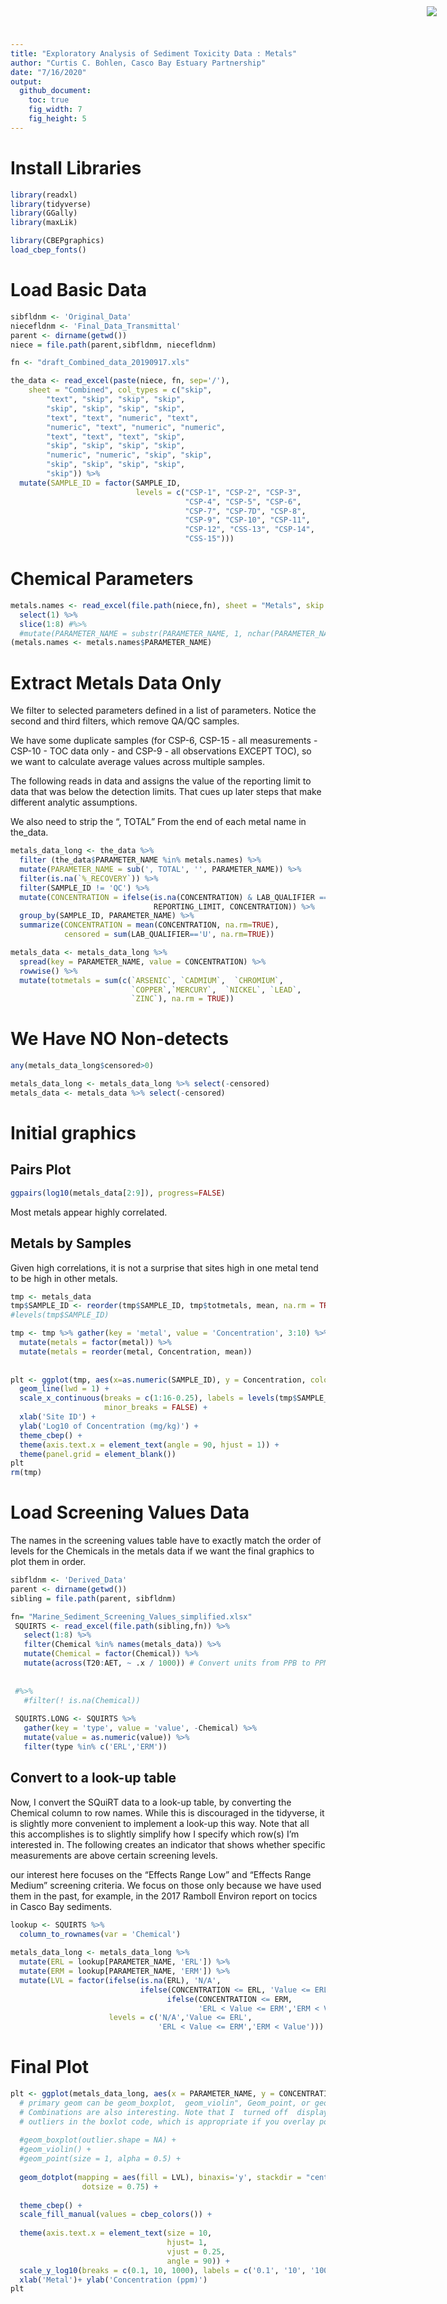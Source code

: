 ```yaml
---
title: "Exploratory Analysis of Sediment Toxicity Data : Metals"
author: "Curtis C. Bohlen, Casco Bay Estuary Partnership"
date: "7/16/2020"
output:
  github_document:
    toc: true
    fig_width: 7
    fig_height: 5
---
```


<img
  src="https://www.cascobayestuary.org/wp-content/uploads/2014/04/logo_sm.jpg"
  style="position:absolute;top:10px;right:50px;" />

# Install Libraries
```r
library(readxl)
library(tidyverse)
library(GGally)
library(maxLik)

library(CBEPgraphics)
load_cbep_fonts()
```

# Load Basic Data
```r
sibfldnm <- 'Original_Data'
niecefldnm <- 'Final_Data_Transmittal'
parent <- dirname(getwd())
niece = file.path(parent,sibfldnm, niecefldnm)

fn <- "draft_Combined_data_20190917.xls"

the_data <- read_excel(paste(niece, fn, sep='/'), 
    sheet = "Combined", col_types = c("skip", 
        "text", "skip", "skip", "skip", 
        "skip", "skip", "skip", "skip", 
        "text", "text", "numeric", "text", 
        "numeric", "text", "numeric", "numeric", 
        "text", "text", "text", "skip", 
        "skip", "skip", "skip", "skip", 
        "numeric", "numeric", "skip", "skip", 
        "skip", "skip", "skip", "skip", 
        "skip")) %>%
  mutate(SAMPLE_ID = factor(SAMPLE_ID,
                            levels = c("CSP-1", "CSP-2", "CSP-3",
                                       "CSP-4", "CSP-5", "CSP-6",
                                       "CSP-7", "CSP-7D", "CSP-8",
                                       "CSP-9", "CSP-10", "CSP-11",
                                       "CSP-12", "CSS-13", "CSP-14",
                                       "CSS-15")))
```

# Chemical Parameters
```r
metals.names <- read_excel(file.path(niece,fn), sheet = "Metals", skip = 3) %>%
  select(1) %>%
  slice(1:8) #%>%
  #mutate(PARAMETER_NAME = substr(PARAMETER_NAME, 1, nchar(PARAMETER_NAME)-7))
(metals.names <- metals.names$PARAMETER_NAME)
```

# Extract Metals Data Only
We filter to selected parameters defined in a list of parameters.  Notice the 
second and third filters, which remove QA/QC samples.  

We have some duplicate samples (for CSP-6, CSP-15 - all measurements - CSP-10 - 
TOC data only - and CSP-9 - all observations EXCEPT TOC), so we want to 
calculate average values across multiple samples.

The following reads in data and assigns the value of the reporting limit to data 
that was below the detection limits.  That cues up later steps that make 
different analytic assumptions.

We also need to strip the ", TOTAL" From the end of each metal name in the_data.

```r
metals_data_long <- the_data %>%
  filter (the_data$PARAMETER_NAME %in% metals.names) %>%
  mutate(PARAMETER_NAME = sub(', TOTAL', '', PARAMETER_NAME)) %>%
  filter(is.na(`%_RECOVERY`)) %>%
  filter(SAMPLE_ID != 'QC') %>%
  mutate(CONCENTRATION = ifelse(is.na(CONCENTRATION) & LAB_QUALIFIER == 'U',
                                REPORTING_LIMIT, CONCENTRATION)) %>%
  group_by(SAMPLE_ID, PARAMETER_NAME) %>%
  summarize(CONCENTRATION = mean(CONCENTRATION, na.rm=TRUE),
            censored = sum(LAB_QUALIFIER=='U', na.rm=TRUE))

metals_data <- metals_data_long %>%
  spread(key = PARAMETER_NAME, value = CONCENTRATION) %>%
  rowwise() %>%
  mutate(totmetals = sum(c(`ARSENIC`, `CADMIUM`,  `CHROMIUM`,
                           `COPPER`,`MERCURY`,  `NICKEL`, `LEAD`,
                           `ZINC`), na.rm = TRUE))
```

# We Have NO Non-detects
```r
any(metals_data_long$censored>0)

metals_data_long <- metals_data_long %>% select(-censored)
metals_data <- metals_data %>% select(-censored)
```

# Initial graphics
## Pairs Plot
```r
ggpairs(log10(metals_data[2:9]), progress=FALSE)
```
Most metals appear highly correlated.

## Metals by Samples
Given high correlations, it is not a surprise that sites high in one metal tend 
to be high in other metals.
```r
tmp <- metals_data
tmp$SAMPLE_ID <- reorder(tmp$SAMPLE_ID, tmp$totmetals, mean, na.rm = TRUE)
#levels(tmp$SAMPLE_ID)

tmp <- tmp %>% gather(key = 'metal', value = 'Concentration', 3:10) %>%
  mutate(metals = factor(metal)) %>%
  mutate(metals = reorder(metal, Concentration, mean))
 
  
plt <- ggplot(tmp, aes(x=as.numeric(SAMPLE_ID), y = Concentration, color = metals)) +
  geom_line(lwd = 1) +
  scale_x_continuous(breaks = c(1:16-0.25), labels = levels(tmp$SAMPLE_ID),
                     minor_breaks = FALSE) +
  xlab('Site ID') +
  ylab('Log10 of Concentration (mg/kg)') +
  theme_cbep() +
  theme(axis.text.x = element_text(angle = 90, hjust = 1)) +
  theme(panel.grid = element_blank()) 
plt
rm(tmp)
```


# Load Screening Values Data
The names in the screening values table have to exactly match the order of 
levels for the Chemicals in the metals data if we want the final graphics to 
plot them in order.
```r
sibfldnm <- 'Derived_Data'
parent <- dirname(getwd())
sibling = file.path(parent, sibfldnm)

fn= "Marine_Sediment_Screening_Values_simplified.xlsx"
 SQUIRTS <- read_excel(file.path(sibling,fn)) %>%
   select(1:8) %>%
   filter(Chemical %in% names(metals_data)) %>%
   mutate(Chemical = factor(Chemical)) %>%
   mutate(across(T20:AET, ~ .x / 1000)) # Convert units from PPB to PPM
 
 
 #%>%
   #filter(! is.na(Chemical))
 
 SQUIRTS.LONG <- SQUIRTS %>%
   gather(key = 'type', value = 'value', -Chemical) %>%
   mutate(value = as.numeric(value)) %>%
   filter(type %in% c('ERL','ERM'))

```

## Convert to a look-up table
Now, I convert the SQuiRT data to a look-up table, by converting the Chemical
column to row names. While this is discouraged in the tidyverse, it is slightly
more convenient to implement a look-up this way. Note that all this accomplishes
is to slightly simplify how I specify which row(s) I'm interested in.  The
following creates an indicator that shows whether specific measurements are
above certain screening levels.

our interest here focuses on the "Effects Range Low" and "Effects Range Medium"
screening criteria.  We focus on those only because we have used them in the
past, for example, in the 2017 Ramboll Environ report on tocics in Casco Bay
sediments.

```r
lookup <- SQUIRTS %>%
  column_to_rownames(var = 'Chemical')
  
metals_data_long <- metals_data_long %>%
  mutate(ERL = lookup[PARAMETER_NAME, 'ERL']) %>%
  mutate(ERM = lookup[PARAMETER_NAME, 'ERM']) %>%
  mutate(LVL = factor(ifelse(is.na(ERL), 'N/A',
                             ifelse(CONCENTRATION <= ERL, 'Value <= ERL',
                                   ifelse(CONCENTRATION <= ERM,
                                          'ERL < Value <= ERM','ERM < Value'))),
                      levels = c('N/A','Value <= ERL',
                                 'ERL < Value <= ERM','ERM < Value')))
```

# Final Plot

```r
plt <- ggplot(metals_data_long, aes(x = PARAMETER_NAME, y = CONCENTRATION)) +
  # primary geom can be geom_boxplot,  geom_violin", Geom_point, or geom_dotplot
  # Combinations are also interesting. Note that I  turned off  display of
  # outliers in the boxlot code, which is appropriate if you overlay points.
  
  #geom_boxplot(outlier.shape = NA) +
  #geom_violin() +
  #geom_point(size = 1, alpha = 0.5) +
  
  geom_dotplot(mapping = aes(fill = LVL), binaxis='y', stackdir = "center",
                dotsize = 0.75) +
 
  theme_cbep() +
  scale_fill_manual(values = cbep_colors()) +
  
  theme(axis.text.x = element_text(size = 10, 
                                   hjust= 1, 
                                   vjust = 0.25, 
                                   angle = 90)) + 
  scale_y_log10(breaks = c(0.1, 10, 1000), labels = c('0.1', '10', '1000')) +
  xlab('Metal')+ ylab('Concentration (ppm)')
plt
```

